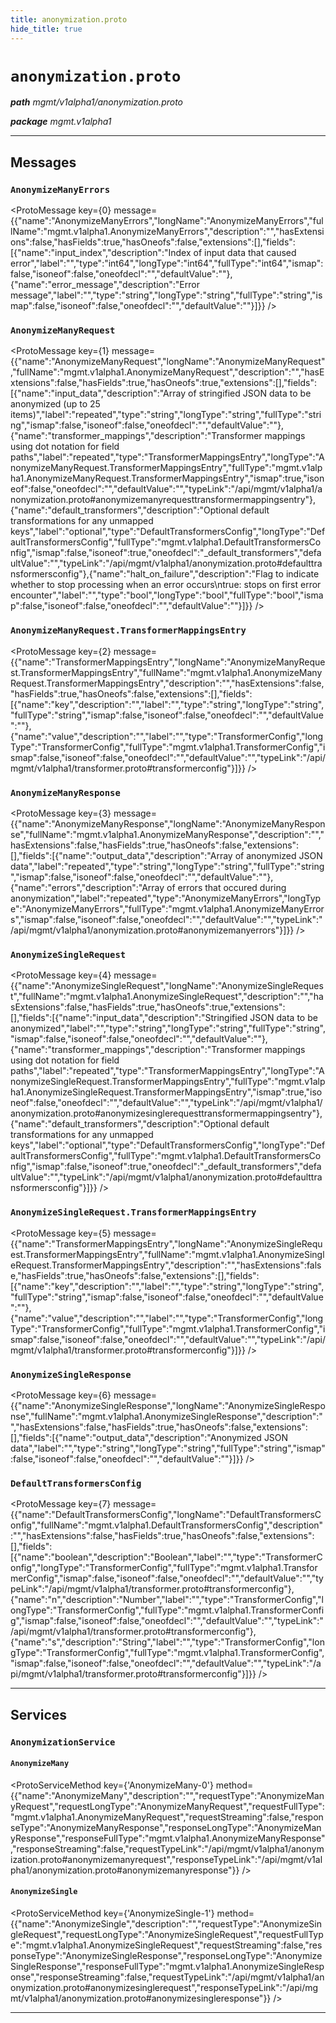```yaml
---
title: anonymization.proto
hide_title: true
---
```



# `anonymization.proto`
_**path** mgmt/v1alpha1/anonymization.proto_

_**package** mgmt.v1alpha1_



---

## Messages


### `AnonymizeManyErrors`
<ProtoMessage key={0} message={{"name":"AnonymizeManyErrors","longName":"AnonymizeManyErrors","fullName":"mgmt.v1alpha1.AnonymizeManyErrors","description":"","hasExtensions":false,"hasFields":true,"hasOneofs":false,"extensions":[],"fields":[{"name":"input_index","description":"Index of input data that caused error","label":"","type":"int64","longType":"int64","fullType":"int64","ismap":false,"isoneof":false,"oneofdecl":"","defaultValue":""},{"name":"error_message","description":"Error message","label":"","type":"string","longType":"string","fullType":"string","ismap":false,"isoneof":false,"oneofdecl":"","defaultValue":""}]}} />


### `AnonymizeManyRequest`
<ProtoMessage key={1} message={{"name":"AnonymizeManyRequest","longName":"AnonymizeManyRequest","fullName":"mgmt.v1alpha1.AnonymizeManyRequest","description":"","hasExtensions":false,"hasFields":true,"hasOneofs":true,"extensions":[],"fields":[{"name":"input_data","description":"Array of stringified JSON data to be anonymized (up to 25 items)","label":"repeated","type":"string","longType":"string","fullType":"string","ismap":false,"isoneof":false,"oneofdecl":"","defaultValue":""},{"name":"transformer_mappings","description":"Transformer mappings using dot notation for field paths","label":"repeated","type":"TransformerMappingsEntry","longType":"AnonymizeManyRequest.TransformerMappingsEntry","fullType":"mgmt.v1alpha1.AnonymizeManyRequest.TransformerMappingsEntry","ismap":true,"isoneof":false,"oneofdecl":"","defaultValue":"","typeLink":"/api/mgmt/v1alpha1/anonymization.proto#anonymizemanyrequesttransformermappingsentry"},{"name":"default_transformers","description":"Optional default transformations for any unmapped keys","label":"optional","type":"DefaultTransformersConfig","longType":"DefaultTransformersConfig","fullType":"mgmt.v1alpha1.DefaultTransformersConfig","ismap":false,"isoneof":true,"oneofdecl":"_default_transformers","defaultValue":"","typeLink":"/api/mgmt/v1alpha1/anonymization.proto#defaulttransformersconfig"},{"name":"halt_on_failure","description":"Flag to indicate whether to stop processing when an error occurs\ntrue: stops on first error encounter","label":"","type":"bool","longType":"bool","fullType":"bool","ismap":false,"isoneof":false,"oneofdecl":"","defaultValue":""}]}} />


### `AnonymizeManyRequest.TransformerMappingsEntry`
<ProtoMessage key={2} message={{"name":"TransformerMappingsEntry","longName":"AnonymizeManyRequest.TransformerMappingsEntry","fullName":"mgmt.v1alpha1.AnonymizeManyRequest.TransformerMappingsEntry","description":"","hasExtensions":false,"hasFields":true,"hasOneofs":false,"extensions":[],"fields":[{"name":"key","description":"","label":"","type":"string","longType":"string","fullType":"string","ismap":false,"isoneof":false,"oneofdecl":"","defaultValue":""},{"name":"value","description":"","label":"","type":"TransformerConfig","longType":"TransformerConfig","fullType":"mgmt.v1alpha1.TransformerConfig","ismap":false,"isoneof":false,"oneofdecl":"","defaultValue":"","typeLink":"/api/mgmt/v1alpha1/transformer.proto#transformerconfig"}]}} />


### `AnonymizeManyResponse`
<ProtoMessage key={3} message={{"name":"AnonymizeManyResponse","longName":"AnonymizeManyResponse","fullName":"mgmt.v1alpha1.AnonymizeManyResponse","description":"","hasExtensions":false,"hasFields":true,"hasOneofs":false,"extensions":[],"fields":[{"name":"output_data","description":"Array of anonymized JSON data","label":"repeated","type":"string","longType":"string","fullType":"string","ismap":false,"isoneof":false,"oneofdecl":"","defaultValue":""},{"name":"errors","description":"Array of errors that occured during anonymization","label":"repeated","type":"AnonymizeManyErrors","longType":"AnonymizeManyErrors","fullType":"mgmt.v1alpha1.AnonymizeManyErrors","ismap":false,"isoneof":false,"oneofdecl":"","defaultValue":"","typeLink":"/api/mgmt/v1alpha1/anonymization.proto#anonymizemanyerrors"}]}} />


### `AnonymizeSingleRequest`
<ProtoMessage key={4} message={{"name":"AnonymizeSingleRequest","longName":"AnonymizeSingleRequest","fullName":"mgmt.v1alpha1.AnonymizeSingleRequest","description":"","hasExtensions":false,"hasFields":true,"hasOneofs":true,"extensions":[],"fields":[{"name":"input_data","description":"Stringified JSON data to be anonymized","label":"","type":"string","longType":"string","fullType":"string","ismap":false,"isoneof":false,"oneofdecl":"","defaultValue":""},{"name":"transformer_mappings","description":"Transformer mappings using dot notation for field paths","label":"repeated","type":"TransformerMappingsEntry","longType":"AnonymizeSingleRequest.TransformerMappingsEntry","fullType":"mgmt.v1alpha1.AnonymizeSingleRequest.TransformerMappingsEntry","ismap":true,"isoneof":false,"oneofdecl":"","defaultValue":"","typeLink":"/api/mgmt/v1alpha1/anonymization.proto#anonymizesinglerequesttransformermappingsentry"},{"name":"default_transformers","description":"Optional default transformations for any unmapped keys","label":"optional","type":"DefaultTransformersConfig","longType":"DefaultTransformersConfig","fullType":"mgmt.v1alpha1.DefaultTransformersConfig","ismap":false,"isoneof":true,"oneofdecl":"_default_transformers","defaultValue":"","typeLink":"/api/mgmt/v1alpha1/anonymization.proto#defaulttransformersconfig"}]}} />


### `AnonymizeSingleRequest.TransformerMappingsEntry`
<ProtoMessage key={5} message={{"name":"TransformerMappingsEntry","longName":"AnonymizeSingleRequest.TransformerMappingsEntry","fullName":"mgmt.v1alpha1.AnonymizeSingleRequest.TransformerMappingsEntry","description":"","hasExtensions":false,"hasFields":true,"hasOneofs":false,"extensions":[],"fields":[{"name":"key","description":"","label":"","type":"string","longType":"string","fullType":"string","ismap":false,"isoneof":false,"oneofdecl":"","defaultValue":""},{"name":"value","description":"","label":"","type":"TransformerConfig","longType":"TransformerConfig","fullType":"mgmt.v1alpha1.TransformerConfig","ismap":false,"isoneof":false,"oneofdecl":"","defaultValue":"","typeLink":"/api/mgmt/v1alpha1/transformer.proto#transformerconfig"}]}} />


### `AnonymizeSingleResponse`
<ProtoMessage key={6} message={{"name":"AnonymizeSingleResponse","longName":"AnonymizeSingleResponse","fullName":"mgmt.v1alpha1.AnonymizeSingleResponse","description":"","hasExtensions":false,"hasFields":true,"hasOneofs":false,"extensions":[],"fields":[{"name":"output_data","description":"Anonymized JSON data","label":"","type":"string","longType":"string","fullType":"string","ismap":false,"isoneof":false,"oneofdecl":"","defaultValue":""}]}} />


### `DefaultTransformersConfig`
<ProtoMessage key={7} message={{"name":"DefaultTransformersConfig","longName":"DefaultTransformersConfig","fullName":"mgmt.v1alpha1.DefaultTransformersConfig","description":"","hasExtensions":false,"hasFields":true,"hasOneofs":false,"extensions":[],"fields":[{"name":"boolean","description":"Boolean","label":"","type":"TransformerConfig","longType":"TransformerConfig","fullType":"mgmt.v1alpha1.TransformerConfig","ismap":false,"isoneof":false,"oneofdecl":"","defaultValue":"","typeLink":"/api/mgmt/v1alpha1/transformer.proto#transformerconfig"},{"name":"n","description":"Number","label":"","type":"TransformerConfig","longType":"TransformerConfig","fullType":"mgmt.v1alpha1.TransformerConfig","ismap":false,"isoneof":false,"oneofdecl":"","defaultValue":"","typeLink":"/api/mgmt/v1alpha1/transformer.proto#transformerconfig"},{"name":"s","description":"String","label":"","type":"TransformerConfig","longType":"TransformerConfig","fullType":"mgmt.v1alpha1.TransformerConfig","ismap":false,"isoneof":false,"oneofdecl":"","defaultValue":"","typeLink":"/api/mgmt/v1alpha1/transformer.proto#transformerconfig"}]}} />

---
## Services


### `AnonymizationService`




#### `AnonymizeMany`
<ProtoServiceMethod key={'AnonymizeMany-0'} method={{"name":"AnonymizeMany","description":"","requestType":"AnonymizeManyRequest","requestLongType":"AnonymizeManyRequest","requestFullType":"mgmt.v1alpha1.AnonymizeManyRequest","requestStreaming":false,"responseType":"AnonymizeManyResponse","responseLongType":"AnonymizeManyResponse","responseFullType":"mgmt.v1alpha1.AnonymizeManyResponse","responseStreaming":false,"requestTypeLink":"/api/mgmt/v1alpha1/anonymization.proto#anonymizemanyrequest","responseTypeLink":"/api/mgmt/v1alpha1/anonymization.proto#anonymizemanyresponse"}} />


#### `AnonymizeSingle`
<ProtoServiceMethod key={'AnonymizeSingle-1'} method={{"name":"AnonymizeSingle","description":"","requestType":"AnonymizeSingleRequest","requestLongType":"AnonymizeSingleRequest","requestFullType":"mgmt.v1alpha1.AnonymizeSingleRequest","requestStreaming":false,"responseType":"AnonymizeSingleResponse","responseLongType":"AnonymizeSingleResponse","responseFullType":"mgmt.v1alpha1.AnonymizeSingleResponse","responseStreaming":false,"requestTypeLink":"/api/mgmt/v1alpha1/anonymization.proto#anonymizesinglerequest","responseTypeLink":"/api/mgmt/v1alpha1/anonymization.proto#anonymizesingleresponse"}} />


---


  